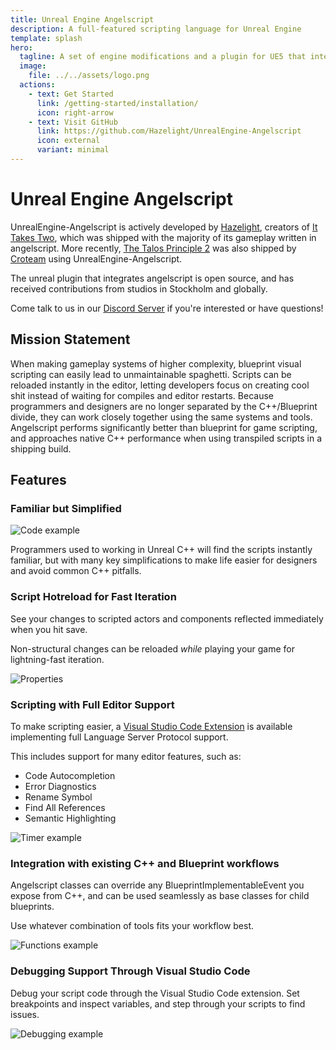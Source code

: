 ```yaml
---
title: Unreal Engine Angelscript
description: A full-featured scripting language for Unreal Engine
template: splash
hero:
  tagline: A set of engine modifications and a plugin for UE5 that integrates a full-featured scripting language
  image:
    file: ../../assets/logo.png
  actions:
    - text: Get Started
      link: /getting-started/installation/
      icon: right-arrow
    - text: Visit GitHub
      link: https://github.com/Hazelight/UnrealEngine-Angelscript
      icon: external
      variant: minimal
---
```



# Unreal Engine Angelscript

UnrealEngine-Angelscript is actively developed by [Hazelight](http://hazelight.se), creators of [It Takes Two](https://www.ea.com/games/it-takes-two), which was shipped with the majority of its gameplay written in angelscript. More recently, [The Talos Principle 2](https://www.thetalosprinciple.com/) was also shipped by [Croteam](http://www.croteam.com/) using UnrealEngine-Angelscript.

The unreal plugin that integrates angelscript is open source, and has received contributions from studios in Stockholm and globally.

Come talk to us in our [Discord Server](https://discord.gg/39wmC2e) if you're interested or have questions!

## Mission Statement

<CardGrid stagger>
  <Card title="Avoid Blueprint Spaghetti" icon="warning">
    When making gameplay systems of higher complexity, blueprint visual
    scripting can easily lead to unmaintainable spaghetti.
  </Card>
  <Card title="Fast Iteration" icon="rocket">
    Scripts can be reloaded instantly in the editor, letting developers focus on
    creating cool shit instead of waiting for compiles and editor restarts.
  </Card>
  <Card title="Improved Cooperation" icon="puzzle">
    Because programmers and designers are no longer separated by the
    C++/Blueprint divide, they can work closely together using the same systems
    and tools.
  </Card>
  <Card title="Performance" icon="approve-check">
    Angelscript performs significantly better than blueprint for game scripting,
    and approaches native C++ performance when using transpiled scripts in a
    shipping build.
  </Card>
</CardGrid>

## Features

### Familiar but Simplified

![Code example](/img/scripting.png)

Programmers used to working in Unreal C++ will find the scripts instantly familiar, but with many key simplifications to make life easier for designers and avoid common C++ pitfalls.

### Script Hotreload for Fast Iteration

See your changes to scripted actors and components reflected immediately when you hit save.

Non-structural changes can be reloaded _while_ playing your game for lightning-fast iteration.

![Properties](/img/properties.png)

### Scripting with Full Editor Support

To make scripting easier, a [Visual Studio Code Extension](https://marketplace.visualstudio.com/items?itemName=Hazelight.unreal-angelscript) is available implementing full Language Server Protocol support.

This includes support for many editor features, such as:

- Code Autocompletion
- Error Diagnostics
- Rename Symbol
- Find All References
- Semantic Highlighting

![Timer example](/img/timer.png)

### Integration with existing C++ and Blueprint workflows

Angelscript classes can override any BlueprintImplementableEvent you expose from C++, and can be used seamlessly as base classes for child blueprints.

Use whatever combination of tools fits your workflow best.

![Functions example](/img/functions.png)

### Debugging Support Through Visual Studio Code

Debug your script code through the Visual Studio Code extension. Set breakpoints and inspect variables, and step through your scripts to find issues.

![Debugging example](/img/debug.png)
